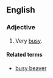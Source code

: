 ==English==

===Adjective===
{{head|en|adjective|head=[[as]] [[busy]] [[as]] [[a]] [[beaver]]}}

# {{lb|en|simile}} Very [[busy]].

====Related terms====
* [[busy beaver]]